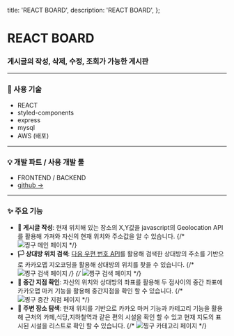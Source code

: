   title: 'REACT BOARD',
  description: 'REACT BOARD',
};

# REACT BOARD

### 게시글의 작성, 삭제, 수정, 조회가 가능한 게시판

---

### 📝 사용 기술

- REACT
- styled-components
- express
- mysql
- AWS (배포)

---

### 💡 개발 파트 / 사용 개발 툴

- FRONTEND / BACKEND
- [github →](https://github.com/jiyoonyee/SpotHub_Last)

---

### ✨ 주요 기능

- **🚩 게시글 작성**: 현재 위치해 있는 장소의 X,Y값을 javascript의 Geolocation API를 활용해 가져와 자신의 현재 위치와 주소값을 알 수 있습니다.
  {/* ![찡구 메인 페이지](/images/jiingooWebMain.png) */}
- **🏳️ 상대방 위치 검색**: [다음 우편 번호 API](https://postcode.map.daum.net/guide)를 활용해 검색한 상대방의 주소를 기반으로 카카오맵 지오코딩을 활용해 상대방의 위치를 찾을 수 있습니다.
  {/* ![찡구 검색 페이지](/images/jiingooWebSearch.png) */}
  {/* ![찡구 검색 페이지](/images/jiingooWebSearchC.png) */}
- **🏁 중간 지점 확인**: 자신의 위치와 상대방의 좌표를 활용해 두 점사이의 중간 좌표에 카카오맵 마커 기능을 활용해 중간지점을 확인 할 수 있습니다.
  {/* ![찡구 중간 지점 페이지](/images/jiingooWebMiddle.png) */}
- **🔎 주변 장소 탐색**: 현재 위치를 기반으로 카카오 마커 기능과 카테고리 기능을 활용해 근처의 카페,식당,지하철역과 같은 편의 시설을 확인 할 수 있고 현재 지도의 표시된 시설을 리스트로 확인 할 수 있습니다.
  {/* ![찡구 카테고리 페이지](/images/jiingooCategory.png) */}
